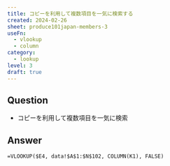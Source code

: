 ```yaml
---
title: コピーを利用して複数項目を一気に検索する
created: 2024-02-26
sheet: produce101japan-members-3
useFn:
  - vlookup
  - column
category:
  - lookup
level: 3
draft: true
---
```


## Question

- コピーを利用して複数項目を一気に検索

## Answer

```
=VLOOKUP($E4, data!$A$1:$N$102, COLUMN(K1), FALSE)
```
